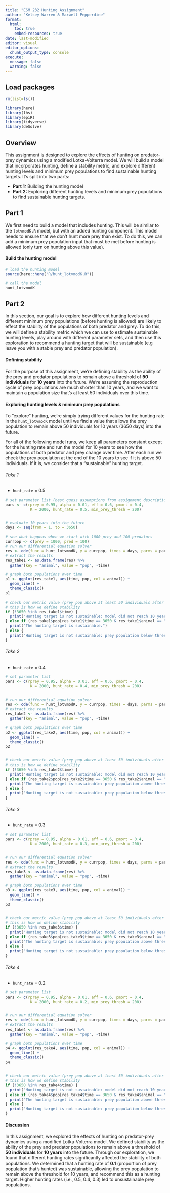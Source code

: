 ```yaml
---
title: "ESM 232 Hunting Assignment"
author: "Kelsey Warren & Maxwell Pepperdine"
format: 
  html:
    toc: true
    embed-resources: true
date: last-modified
editor: visual
editor_options: 
  chunk_output_type: console
execute:
  message: false
  warning: false
---
```


## Load packages

```r
rm(list=ls())
```

```r
library(here)
library(lhs)
library(epiR)
library(tidyverse)
library(deSolve)
```

## Overview

This assignment is designed to explore the effects of hunting on predator-prey dynamics using a modified Lotka-Volterra model. We will build a model that incorporates hunting, define a stability metric, and explore different hunting levels and minimum prey populations to find sustainable hunting targets. It's split into two parts:

* **Part 1:** Building the hunting model
* **Part 2:** Exploring different hunting levels and minimum prey populations to find sustainable hunting targets.

## Part 1

We first need to build a model that includes hunting. This will be similar to the `lotvmodK.R` model, but with an added hunting component. This model needs to ensure that we don't hunt more prey than exist. To do this, we can add a minimum prey population input that must be met before hunting is allowed (only turn on hunting above this value).

#### Build the hunting model 

```r
# load the hunting model
source(here::here("R/hunt_lotvmodK.R"))

# call the model
hunt_lotvmodK
```

## Part 2

In this section, our goal is to explore how different hunting levels and different minimum prey populations (before hunting is allowed) are likely to effect the stability of the populations of both predator and prey. To do this, we will define a stability metric which we can use to estimate sustainable hunting levels, play around with different parameter sets, and then use this exploration to recommend a hunting target that will be sustainable (e.g leave you with a stable prey and predator population).

#### Defining stability

For the purpose of this assignment, we're defining stability as the ability of the prey and predator populations to remain above a threshold of **50 individuals** for **10 years** into the future. We're assuming the reproduction cycle of prey populations are much shorter than 10 years, and we want to maintain a population size that's at least 50 individuals over this time.

#### Exploring hunting levels & minimum prey populations

To "explore" hunting, we're simply trying different values for the hunting rate in the `hunt_lotvmodK` model until we find a value that allows the prey population to remain above 50 individuals for 10 years (3650 days) into the future.

For all of the following model runs, we keep all parameters constant except for the hunting rate and run the model for 10 years to see how the populations of both predator and prey change over time. After each run we check the prey population at the end of the 10 years to see if it is above 50 individuals. If it is, we consider that a "sustainable" hunting target.

###### Take 1 

* `hunt_rate` = 0.5 

```r
# set parameter list (best guess assumptions from assignment description)
pars <- c(rprey = 0.95, alpha = 0.01, eff = 0.6, pmort = 0.4, 
           K = 2000, hunt_rate = 0.5, min_prey_thresh = 200)


# evaluate 10 years into the future 
days <- seq(from = 1, to = 3650)

# see what happens when we start with 1000 prey and 100 predators
currpop <- c(prey = 1000, pred = 100)
# run our differential equation solver
res <- ode(func = hunt_lotvmodK, y = currpop, times = days, parms = pars)
# extract the results
res_take1 <- as.data.frame(res) %>% 
  gather(key = "animal", value = "pop", -time)
```

```r
# graph both populations over time
p1 <- ggplot(res_take1, aes(time, pop, col = animal)) +
  geom_line() + 
  theme_classic()
p1

# check our metric value (prey pop above at least 50 individuals after 10 years)
# this is how we define stability
if (!3650 %in% res_take1$time) {
  print("Hunting target is not sustainable: model did not reach 10 years.")
} else if (res_take1$pop[res_take1$time == 3650 & res_take1$animal == "prey"] >= 50) {
  print("The hunting target is sustainable.")
} else {
  print("Hunting target is not sustainable: prey population below threshold.")
}
```

###### Take 2

* `hunt_rate` = 0.4 

```r
# set parameter list 
pars <- c(rprey = 0.95, alpha = 0.01, eff = 0.6, pmort = 0.4, 
           K = 2000, hunt_rate = 0.4, min_prey_thresh = 200)


# run our differential equation solver
res <- ode(func = hunt_lotvmodK, y = currpop, times = days, parms = pars)
# extract the results
res_take2 <- as.data.frame(res) %>% 
  gather(key = "animal", value = "pop", -time)
```

```r
# graph both populations over time
p2 <- ggplot(res_take2, aes(time, pop, col = animal)) +
  geom_line() + 
  theme_classic()
p2


# check our metric value (prey pop above at least 50 individuals after 10 years)
# this is how we define stability
if (!3650 %in% res_take2$time) {
  print("Hunting target is not sustainable: model did not reach 10 years.")
} else if (res_take2$pop[res_take2$time == 3650 & res_take2$animal == "prey"] >= 50) {
  print("The hunting target is sustainable: prey population above threshold 10 years into the future.")
} else {
  print("Hunting target is not sustainable: prey population below threshold.")
}
```

###### Take 3

* `hunt_rate` = 0.3 

```r
# set parameter list 
pars <- c(rprey = 0.95, alpha = 0.01, eff = 0.6, pmort = 0.4, 
           K = 2000, hunt_rate = 0.3, min_prey_thresh = 200)


# run our differential equation solver
res <- ode(func = hunt_lotvmodK, y = currpop, times = days, parms = pars)
# extract the results
res_take3 <- as.data.frame(res) %>% 
  gather(key = "animal", value = "pop", -time)
```

```r
# graph both populations over time
p3 <- ggplot(res_take3, aes(time, pop, col = animal)) +
  geom_line() + 
  theme_classic()
p3


# check our metric value (prey pop above at least 50 individuals after 10 years)
# this is how we define stability
if (!3650 %in% res_take3$time) {
  print("Hunting target is not sustainable: model did not reach 10 years.")
} else if (res_take3$pop[res_take3$time == 3650 & res_take3$animal == "prey"] >= 50) {
  print("The hunting target is sustainable: prey population above threshold 10 years into the future.")
} else {
  print("Hunting target is not sustainable: prey population below threshold.")
}
```

###### Take 4

* `hunt_rate` = 0.2 

```r
# set parameter list 
pars <- c(rprey = 0.95, alpha = 0.01, eff = 0.6, pmort = 0.4, 
           K = 2000, hunt_rate = 0.2, min_prey_thresh = 200)


# run our differential equation solver
res <- ode(func = hunt_lotvmodK, y = currpop, times = days, parms = pars)
# extract the results
res_take4 <- as.data.frame(res) %>% 
  gather(key = "animal", value = "pop", -time)
```

```r
# graph both populations over time
p4 <- ggplot(res_take4, aes(time, pop, col = animal)) +
  geom_line() + 
  theme_classic()
p4


# check our metric value (prey pop above at least 50 individuals after 10 years)
# this is how we define stability
if (!3650 %in% res_take4$time) {
  print("Hunting target is not sustainable: model did not reach 10 years.")
} else if (res_take4$pop[res_take4$time == 3650 & res_take4$animal == "prey"] >= 50) {
  print("The hunting target is sustainable: prey population above threshold 10 years into the future.")
} else {
  print("Hunting target is not sustainable: prey population below threshold.")
}
```

#### Discussion

In this assignment, we explored the effects of hunting on predator-prey dynamics using a modified Lotka-Volterra model. We defined stability as the ability of the prey and predator populations to remain above a threshold of **50 individuals** for **10 years** into the future. Through our exploration, we found that different hunting rates significantly affected the stability of both populations. We determined that a hunting rate of **0.1** (proportion of prey population that's hunted) was sustainable, allowing the prey population to remain above the threshold for 10 years, and recommend this as a hunting target. Higher hunting rates (i.e., 0.5, 0.4, 0.3) led to unsustainable prey populations.









